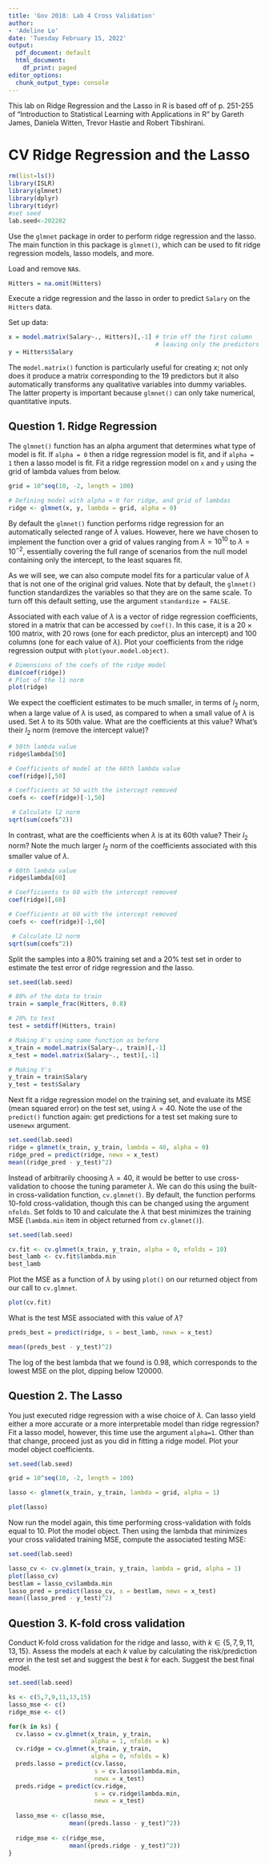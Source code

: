 ```yaml
---
title: 'Gov 2018: Lab 4 Cross Validation'
author:
- 'Adeline Lo'
date: 'Tuesday February 15, 2022'
output:
  pdf_document: default
  html_document:
    df_print: paged
editor_options:
  chunk_output_type: console
---
```

This lab on Ridge Regression and the Lasso in R is based off of p. 251-255 of "Introduction to Statistical Learning with Applications in R" by Gareth James, Daniela Witten, Trevor Hastie and Robert Tibshirani. 

# CV Ridge Regression and the Lasso

```r
rm(list=ls())
library(ISLR)
library(glmnet)
library(dplyr)
library(tidyr)
#set seed
lab.seed<-202202
```

Use the `glmnet` package in order to perform ridge regression and the lasso. The main function in this package is `glmnet()`, which can be used to fit ridge regression models, lasso models, and more. 

Load and remove `NA`s.


```r
Hitters = na.omit(Hitters)
```

Execute a ridge regression and the lasso in order to predict `Salary` on the `Hitters` data. 

Set up data:


```r
x = model.matrix(Salary~., Hitters)[,-1] # trim off the first column
                                         # leaving only the predictors
y = Hitters$Salary
```

The `model.matrix()` function is particularly useful for creating $x$; not only does it produce a matrix corresponding to the 19 predictors but it also automatically transforms any qualitative variables into dummy variables.
The latter property is important because `glmnet()` can only take numerical,
quantitative inputs.

## Question 1. Ridge Regression
The `glmnet()` function has an alpha argument that determines what type
of model is fit. If `alpha = 0` then a ridge regression model is fit, and if `alpha = 1`
then a lasso model is fit. Fit a ridge regression model on `x` and `y` using the grid of lambda values from below.


```r
grid = 10^seq(10, -2, length = 100)

# Defining model with alpha = 0 for ridge, and grid of lambdas
ridge <- glmnet(x, y, lambda = grid, alpha = 0)

```

By default the `glmnet()` function performs ridge regression for an automatically
selected range of $\lambda$ values. However, here we have chosen to implement
the function over a grid of values ranging from $\lambda = 10^{10}$ to $\lambda = 10^{-2}$, essentially covering the full range of scenarios from the null model containing only the intercept, to the least squares fit. 

As we will see, we can also compute model fits for a particular value of $\lambda$ that is not one of the original
grid values. Note that by default, the `glmnet()` function standardizes the variables so that they are on the same scale. To turn off this default setting, use the argument `standardize = FALSE`.

Associated with each value of $\lambda$ is a vector of ridge regression coefficients, stored in a matrix that can be accessed by `coef()`. In this case, it is a $20 \times 100$ matrix, with 20 rows (one for each predictor, plus an intercept) and 100
columns (one for each value of $\lambda$). Plot your coefficients from the ridge regression output with `plot(your.model.object)`.

```r
# Dimensions of the coefs of the ridge model
dim(coef(ridge))
# Plot of the l1 norm
plot(ridge)
```

We expect the coefficient estimates to be much smaller, in terms of $l_2$ norm, when a large value of $\lambda$ is used, as compared to when a small value of $\lambda$ is used. Set $\lambda$ to its 50th value. What are the coefficients at this value?
What's their $l_2$ norm (remove the intercept value)?


```r
# 50th lambda value
ridge$lambda[50]

# Coefficients of model at the 60th lambda value
coef(ridge)[,50]

# Coefficients at 50 with the intercept removed
coefs <- coef(ridge)[-1,50]

 # Calculate l2 norm
sqrt(sum(coefs^2))

```

In contrast, what are the coefficients when $\lambda$ is at its 60th value? Their $l_2$
norm? Note the much larger $l_2$ norm of the coefficients associated with this
smaller value of $\lambda$.


```r
# 60th lambda value
ridge$lambda[60]

# Coefficients to 60 with the intercept removed
coef(ridge)[,60]

# Coefficients at 60 with the intercept removed
coefs <- coef(ridge)[-1,60]

 # Calculate l2 norm
sqrt(sum(coefs^2))

```


Split the samples into a 80% training set and a 20% test set in order
to estimate the test error of ridge regression and the lasso.


```r
set.seed(lab.seed)

# 80% of the data to train
train = sample_frac(Hitters, 0.8)

# 20% to test
test = setdiff(Hitters, train)

# Making X's using same function as before
x_train = model.matrix(Salary~., train)[,-1]
x_test = model.matrix(Salary~., test)[,-1]

# Making Y's
y_train = train$Salary
y_test = test$Salary
```

Next fit a ridge regression model on the training set, and evaluate
its MSE (mean squared error) on the test set, using $\lambda = 40$. Note the use of the `predict()`
function again: get predictions for a test set making sure to use`newx` argument.


```r

set.seed(lab.seed)
ridge = glmnet(x_train, y_train, lambda = 40, alpha = 0)
ridge_pred = predict(ridge, newx = x_test)
mean((ridge_pred - y_test)^2)

```

Instead of arbitrarily choosing $\lambda = 40$, it would be better to
use cross-validation to choose the tuning parameter $\lambda$. We can do this using
the built-in cross-validation function, `cv.glmnet()`. By default, the function
performs 10-fold cross-validation, though this can be changed using the
argument `nfolds`. Set folds to 10 and calculate the $\lambda$ that best minimizes the training MSE (`lambda.min` item in object returned from `cv.glmnet()`).


```r
set.seed(lab.seed)

cv.fit <- cv.glmnet(x_train, y_train, alpha = 0, nfolds = 10)
best_lamb <- cv.fit$lambda.min
best_lamb
```


Plot the MSE as a function of $\lambda$ by using `plot()` on our returned object from our call to `cv.glmnet`.

```r
plot(cv.fit)
```

What is the test MSE associated with this value of $\lambda$?

```r

preds_best = predict(ridge, s = best_lamb, newx = x_test)

mean((preds_best - y_test)^2)

```

The log of the best lambda that we found is 0.98, which corresponds to the lowest MSE on the plot, dipping below 120000. 

## Question 2. The Lasso

You just executed ridge regression with a wise choice of $\lambda$. Can lasso yield either a more accurate or a more interpretable model than ridge regression? Fit a lasso model, however, this time use the argument `alpha=1`.
Other than that change, proceed just as you did in fitting a ridge model. Plot your model object coefficients.

```r
set.seed(lab.seed)

grid = 10^seq(10, -2, length = 100)

lasso <- glmnet(x_train, y_train, lambda = grid, alpha = 1)

plot(lasso)
```

Now run the model again, this time performing cross-validation with folds equal to 10.
Plot the model object. Then using the lambda that minimizes your cross validated training MSE, compute the associated testing MSE:


```r
set.seed(lab.seed)

lasso_cv <- cv.glmnet(x_train, y_train, lambda = grid, alpha = 1)
plot(lasso_cv)
bestlam = lasso_cv$lambda.min 
lasso_pred = predict(lasso_cv, s = bestlam, newx = x_test) 
mean((lasso_pred - y_test)^2) 

```


## Question 3. K-fold cross validation

Conduct K-fold cross validation for the ridge and lasso, with $k\in\{5,7,9,11,13,15\}$. Assess the models at each $k$ value by calculating the risk/prediction error in the test set and suggest the best $k$ for each. Suggest the best final model.

```r
set.seed(lab.seed)

ks <- c(5,7,9,11,13,15)
lasso_mse <- c()
ridge_mse <- c()

for(k in ks) {
  cv.lasso = cv.glmnet(x_train, y_train,
                       alpha = 1, nfolds = k)
  cv.ridge = cv.glmnet(x_train, y_train,
                       alpha = 0, nfolds = k)
  preds.lasso = predict(cv.lasso, 
                        s = cv.lasso$lambda.min, 
                        newx = x_test)
  preds.ridge = predict(cv.ridge,
                        s = cv.ridge$lambda.min,
                        newx = x_test)
  
  lasso_mse <- c(lasso_mse, 
                 mean((preds.lasso - y_test)^2))
  
  ridge_mse <- c(ridge_mse, 
                 mean((preds.ridge - y_test)^2))
}

```
